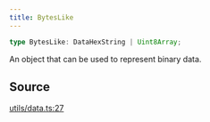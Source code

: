 ```yaml
---
title: BytesLike
---
```


```ts
type BytesLike: DataHexString | Uint8Array;
```

An object that can be used to represent binary data.

## Source

[utils/data.ts:27](https://github.com/dominant-strategies/quais.js/blob/7ad0a969a30d30fc2cf79fa0dcda980927cb6fd5/src/utils/data.ts#L27)
